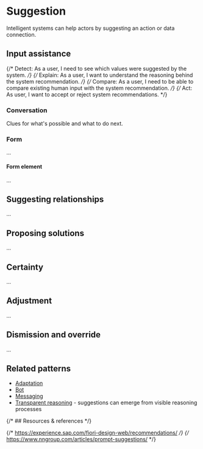 
<Meta title="Patterns/Suggestion*" />

# Suggestion

Intelligent systems can help actors by suggesting an action or data connection.

## Input assistance

{/* Detect: As a user, I need to see which values were suggested by the system. */}
{/* Explain: As a user, I want to understand the reasoning behind the system recommendation. */}
{/* Compare: As a user, I need to be able to compare existing human input with the system recommendation. */}
{/* Act: As user, I want to accept or reject system recommendations. */}

### Conversation

Clues for what's possible and what to do next.

### Form

...

#### Form element

...

## Suggesting relationships

...

## Proposing solutions

...

## Certainty

...

## Adjustment

...

## Dismission and override

...

## Related patterns

- [Adaptation](../?path=/docs/foundations-adaptation--docs)
- [Bot](../?path=/docs/patterns-bot--docs)
- [Messaging](../?path=/docs/compositions-messaging--docs)
- [Transparent reasoning](../?path=/docs/patterns-transparent-reasonining--docs) - suggestions can emerge from visible reasoning processes

{/* ## Resources & references */}

{/* https://experience.sap.com/fiori-design-web/recommendations/ */}
{/* https://www.nngroup.com/articles/prompt-suggestions/ */}